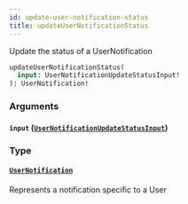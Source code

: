 ```yaml
---
id: update-user-notification-status
title: updateUserNotificationStatus
---
```



Update the status of a UserNotification


```graphql
updateUserNotificationStatus(
  input: UserNotificationUpdateStatusInput!
): UserNotification!

```


### Arguments

#### `input` ([`UserNotificationUpdateStatusInput`](/developers/shared-apis/adminidentity-api/graphql/reference/inputs/user-notification-update-status-input))




### Type

#### [`UserNotification`](/developers/shared-apis/adminidentity-api/graphql/reference/objects/user-notification) 

Represents a notification specific to a User




